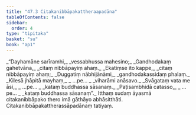 ```yaml
---
title: "47.3 Citakanibbāpakattheraapadāna"
tableOfContents: false
sidebar:
  order: 4
type: "tipitaka"
basket: "su"
book: "ap1"
---
```



<DynamicBreadcrumb />

<Division number="11" book="ap1">

<Paragraph number="5984" type="verses" book="ap1">
_“Dayhamāne sarīramhi,_  
_vessabhussa mahesino;_  
_Gandhodakaṃ gahetvāna,_  
_citaṃ nibbāpayiṃ ahaṃ._  

</Paragraph>

</Division>
<Division number="12" book="ap1">

<Paragraph number="5985" type="verses" book="ap1">
_Ekatiṃse ito kappe,_  
_citaṃ nibbāpayiṃ ahaṃ;_  
_Duggatiṃ nābhijānāmi,_  
_gandhodakassidaṃ phalaṃ._  

</Paragraph>

</Division>
<Division number="13" book="ap1">

<Paragraph number="5986" type="verses" book="ap1">
_Kilesā jhāpitā mayhaṃ,_  
_ …pe… _  
_viharāmi anāsavo._  

</Paragraph>

</Division>
<Division number="14" book="ap1">

<Paragraph number="5987" type="verses" book="ap1">
_Svāgataṃ vata me āsi,_  
_ …pe… _  
_kataṃ buddhassa sāsanaṃ._  

</Paragraph>

</Division>
<Division number="15" book="ap1">

<Paragraph number="5988" type="verses" book="ap1">
_Paṭisambhidā catasso,_  
_ …pe… _  
_kataṃ buddhassa sāsanaṃ”._  

</Paragraph>

<Paragraph number="5989" book="ap1">
Itthaṃ sudaṃ āyasmā citakanibbāpako thero imā gāthāyo abhāsitthāti.

</Paragraph>
</Division>

<Paragraph number="5990" type="center" book="ap1">
Citakanibbāpakattherassāpadānaṃ tatiyaṃ.
</Paragraph>